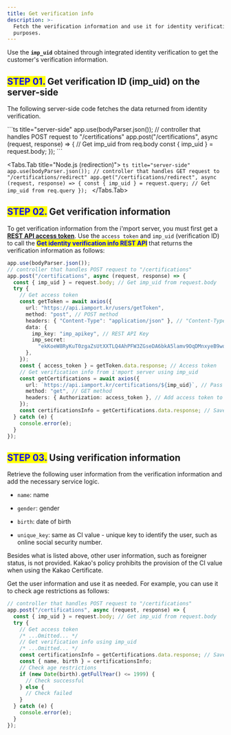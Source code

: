 ```yaml
---
title: Get verification info
description: >-
  Fetch the verification information and use it for identity verification
  purposes.
---
```



Use the **`imp_uid`** obtained through integrated identity verification to get the customer's
verification information.

## <mark style="color:blue;">**STEP 01.**</mark> Get verification ID (imp\_uid) on the server-side

The following server-side code fetches the data returned from identity verification.

<Tabs>
  <Tabs.Tab title="Node.js (popup)">
    ```ts title="server-side"
    app.use(bodyParser.json());
    // controller that handles POST request to "/certifications"
    app.post("/certifications", async (request, response) => {
      // Get imp_uid from req.body
      const { imp_uid } = request.body;
    });
    ```
  </Tabs.Tab>

  <Tabs.Tab title="Node.js (redirection)">
    ```ts title="server-side"
    app.use(bodyParser.json());
    // controller that handles GET request to "/certifications/redirect"
    app.get("/certifications/redirect", async (request, response) => {
      const { imp_uid } = request.query; // Get imp_uid from req.query
    });
    ```
  </Tabs.Tab>
</Tabs>

## <mark style="color:blue;">**STEP 02.**</mark> Get verification information

To get verification information from the i'mport server,
you must first get a [**REST API access token**](../../../../api/rest-api-access-token).
Use the `access token` and `imp_uid` (verification ID)
to call the <mark style="color:blue;">**Get identity verification info REST API**</mark>
that returns the verification information as follows:

```ts title="sever-side(Node.js)"
app.use(bodyParser.json());
// controller that handles POST request to "/certifications"
app.post("/certifications", async (request, response) => {
  const { imp_uid } = request.body; // Get imp_uid from request.body
  try {
    // Get access token
    const getToken = await axios({
      url: "https://api.iamport.kr/users/getToken",
      method: "post", // POST method
      headers: { "Content-Type": "application/json" }, // "Content-Type": "application/json"
      data: {
        imp_key: "imp_apikey", // REST API Key
        imp_secret:
          "ekKoeW8RyKuT0zgaZsUtXXTLQ4AhPFW3ZGseDA6bkA5lamv9OqDMnxyeB9wqOsuO9W3Mx9YSJ4dTqJ3f", // REST API Secret
      },
    });
    const { access_token } = getToken.data.response; // Access token
    // Get verification info from i'mport server using imp_uid
    const getCertifications = await axios({
      url: `https://api.iamport.kr/certifications/${imp_uid}`, // Pass imp_uid
      method: "get", // GET method
      headers: { Authorization: access_token }, // Add access token to Authorization header
    });
    const certificationsInfo = getCertifications.data.response; // Save verification info
  } catch (e) {
    console.error(e);
  }
});
```

## <mark style="color:blue;">**STEP 03.**</mark> Using verification information

Retrieve the following user information from the verification information and add the necessary
service logic.

- `name`: name

- `gender`: gender

- `birth`: date of birth

- `unique_key`: same as CI value - unique key to identify the user,
  such as online social security number.

<Hint style="info">
  Besides what is listed above, other user information, such as foreigner status, is not provided.
  Kakao's policy prohibits the provision of the CI value when using the Kakao Certificate.
</Hint>

Get the user information and use it as needed. For example, you can use it to check age restrictions
as follows:

```ts title="Node.js"
// controller that handles POST request to "/certifications"
app.post("/certifications", async (request, response) => {
  const { imp_uid } = request.body; // Get imp_uid from request.body
  try {
    // Get access token
    /* ...Omitted... */
    // Get verification info using imp_uid
    /* ...Omitted... */
    const certificationsInfo = getCertifications.data.response; // Save verification info
    const { name, birth } = certificationsInfo;
    // Check age restrictions
    if (new Date(birth).getFullYear() <= 1999) {
      // Check successful
    } else {
      // Check failed
    }
  } catch (e) {
    console.error(e);
  }
});
```
